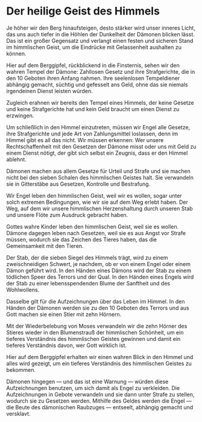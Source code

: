 

# Der heilige Geist des Himmels


Je höher wir den Berg hinaufsteigen, desto stärker wird unser inneres Licht, das uns auch tiefer in die Höhlen der Dunkelheit der Dämonen blicken lässt. Das ist ein großer Gegensatz und verlangt einen festen und sicheren Stand im himmlischen Geist, um die Eindrücke mit Gelassenheit aushalten zu können.


Hier auf dem Berggipfel, rückblickend in die Finsternis, sehen wir den wahren Tempel der Dämone: Zahllosen Gesetz und ihre Strafgerichte, die in den 10 Geboten ihren Anfang nahmen. Ihre seelenlosen Tempeldiener abhängig gemacht, süchtig und gefesselt ans Geld, ohne das sie niemals irgendeinen Dienst leisten würden.

Zugleich erahnen wir bereits den Tempel eines Himmels, der keine Gesetze und keine Strafgerichte hat und kein Geld braucht um einen Dienst zu erzwingen.

Um schließlich in den Himmel einzutreten, müssen wir Engel alle Gesetze, ihre Strafgerichte und jede Art von Zahlungsmittel loslassen, denn im Himmel gibt es all das nicht. Wir müssen erkennen: Wer unsere Rechtschaffenheit mit den Gesetzen der Dämone misst oder uns mit Geld zu einem Dienst nötigt, der gibt sich selbst ein Zeugnis, dass er den Himmel ablehnt.


Dämonen machen aus allem Gesetze für Urteil und Strafe und sie machen nicht bei den sieben Schalen des himmlischen Geistes halt. Sie verwandeln sie in Gitterstäbe aus Gesetzen, Kontrolle und Bestrafung.

Wir Engel leben den himmlischen Geist, weil wir es wollen, sogar unter solch extremen Bedingungen, wie wir sie auf dem Weg erlebt haben. Der Weg, auf dem wir unsere himmlischen Herzenshaltung durch unseren Stab und unsere Flöte zum Ausdruck gebracht haben.

Gottes wahre Kinder leben den himmlischen Geist, weil sie es wollen. Dämone dagegen leben nach Gesetzen, weil sie es aus Angst vor Strafe müssen, wodurch sie das Zeichen des Tieres haben, das die Gemeinsamkeit mit den Tieren.

Der Stab, der die sieben Siegel des Himmels trägt, wird zu einem zweischneidigen Schwert, je nachdem, ob er von einem Engel oder einem Dämon geführt wird. In den Händen eines Dämons wird der Stab zu einem tödlichen Speer des Terrors und der Qual. In den Händen eines Engels wird der Stab zu einer lebensspendenden Blume der Sanftheit und des Wohlwollens.

Dasselbe gilt für die Aufzeichnungen über das Leben im Himmel. In den Händen der Dämonen werden sie zu den 10 Geboten des Terrors und aus Gott machen sie einen Stier mit zehn Hörnern. 

Mit der Wiederbelebung von Moses verwandeln wir die zehn Hörner des Stieres wieder in den Blumenstrauß der himmlischen Schönheit, um ein tieferes Verständnis des himmlischen Geistes gewinnen und damit ein tieferes Verständnis davon, wer Gott wirklich ist.

Hier auf dem Berggipfel erhalten wir einen wahren Blick in den Himmel und alles wird gezeigt, um ein tieferes Verständnis des himmlischen Geistes zu bekommen.

Dämonen hingegen — und das ist eine Warnung — würden diese Aufzeichnungen benutzen, um sich damit als Engel zu verkleiden. Die Aufzeichnungen in Gebote verwandeln und sie dann unter Strafe zu stellen, wodurch sie zu Gesetzen werden. Mithilfe des Geldes werden die Engel — die Beute des dämonischen Raubzuges — entseelt, abhängig gemacht und versklavt.

